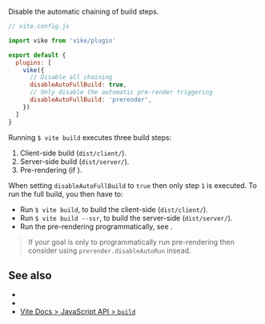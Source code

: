 
Disable the automatic chaining of build steps.

```js
// vite.config.js

import vike from 'vike/plugin'

export default {
  plugins: [
    vike({
      // Disable all chaining
      disableAutoFullBuild: true,
      // Only disable the automatic pre-render triggering
      disableAutoFullBuild: 'prerender',
    })
  ]
}
```

Running `$ vite build` executes three build steps:
 1. Client-side build (`dist/client/`).
 1. Server-side build (`dist/server/`).
 1. Pre-rendering (if <Link text="pre-rendering is enabled" href="/pre-rendering" />).

When setting `disableAutoFullBuild` to `true` then only step `1` is executed. To run the full build, you then have to:

 - Run `$ vite build`, to build the client-side (`dist/client/`).
 - Run `$ vite build --ssr`, to build the server-side (`dist/server/`).
 - Run the pre-rendering programmatically, see <Link href="/prerender-programmatic" />.

> If your goal is only to <Link href="/prerender-programmatic">programmatically run pre-rendering</Link> then consider using <Link href="/prerender#disableautorun"><code>prerender.disableAutoRun</code></Link> insead.


## See also

- <Link href="/prerender-programmatic" />
- <Link href="/prerender#disableautorun" />
- [Vite Docs > JavaScript API > `build`](https://vitejs.dev/guide/api-javascript.html#build)
